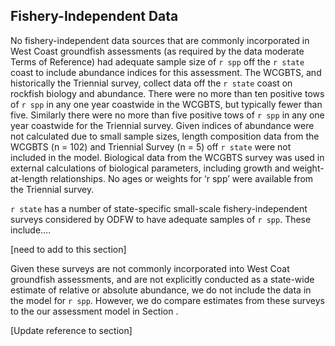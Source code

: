 ## Fishery-Independent Data

No fishery-independent data sources that are commonly incorporated in West Coast groundfish assessments (as required by the data moderate Terms of Reference) had adequate sample size of `r spp` off the `r state` coast to include abundance indices for this assessment. The WCGBTS, and historically the Triennial survey, collect data off the `r state` coast on rockfish biology and abundance. There were no more than ten positive tows of `r spp` in any one year coastwide in the WCGBTS, but typically fewer than five. Similarly there were no more than five positive tows of `r spp` in any one year coastwide for the Triennial survey. Given indices of abundance were not calculated due to small sample sizes, length composition data from the WCGBTS (n = 102) and Triennial Survey (n = 5) off `r state` were not included in the model. Biological data from the WCGBTS survey was used in external calculations of biological parameters, including growth and weight-at-length relationships. No ages or weights for 'r spp' were available from the Triennial survey. 

`r state` has a number of state-specific small-scale fishery-independent surveys considered by ODFW to have adequate samples of `r spp`. These include....

[need to add to this section]

Given these surveys are not commonly incorporated into West Coat groundfish assessments, and are not explicitly conducted as a state-wide estimate of relative or absolute abundance, we do not include the data in the model for `r spp`. However, we do compare estimates from these surveys to the our assessment model in Section \ref{unresolved-problems-and-major-uncertainties}.

[Update reference to section]
